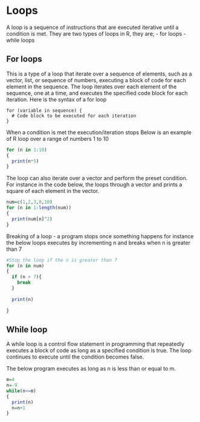 # Loops
A loop is a sequence of instructions that are executed iterative until a condition is met. They are two types of loops in R, they are;
- for loops
- while loops 

## For loops 
This is a type of a loop that iterate over a sequence of elements, such as a vector, list, or sequence of numbers, executing a block of code for each element in the sequence. The loop iterates over each element of the sequence, one at a time, and executes the specified code block for each iteration.
Here is the syntax of a for loop 
```
for (variable in sequence) {
  # Code block to be executed for each iteration
}
```
When a condition is met the execution/iteration stops 
Below is an example of R loop over a range of numbers 1 to 10
```r
for (n in 1:10)
{
  print(n*5)
}
```

The loop can also iterate over a vector and perform the preset condition. For instance in the code below, the loops through a vector and prints a square of each element in the vector.
```r
num=c(1,2,3,8,10)
for (n in 1:length(num))
{
  print(num[n]^2)
}
```

Breaking of a loop - a program stops once something happens for instance the below loops executes by incrementing n and breaks when n is greater than 7
```r
#Stop the loop if the n is greater than 7
for (n in num)
{
  if (n > 7){
    break
  }
  
  print(n)
  
}
```

## While loop
A while loop is a control flow statement in programming that repeatedly executes a block of code as long as a specified condition is true. The loop continues to execute until the condition becomes false.

The below program executes as long as n is less than or equal to m. 

```r
m=4
n=-9
while(n<=m)
{
  print(n)
  n=n+1
}
```







